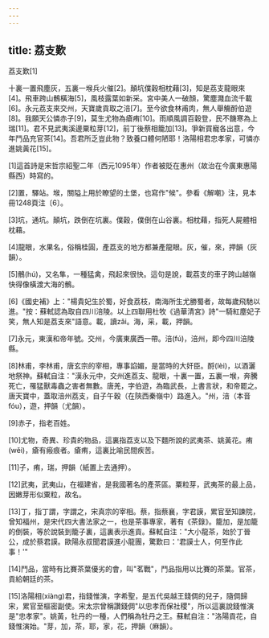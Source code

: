 ```yaml
---
---
---
```

title: 荔支歎
---




荔支歎[1]

十裏一置飛塵灰，五裏一堠兵火催[2]。顛坑僕穀相枕藉[3]，知是荔支龍眼來[4]。飛車跨山鶻橫海[5]，風枝露葉如新采。宮中美人一破顏，驚塵濺血流千載[6]。永元荔支來交州，天寶歲貢取之涪[7]。至今欲食林甫肉，無人舉觴酹伯遊[8]。我願天公憐赤子[9]，莫生尤物為瘡痏[10]。雨順風調百穀登，民不饑寒為上瑞[11]。君不見武夷溪邊粟粒芽[12]，前丁後蔡相籠加[13]。爭新買寵各出意，今年鬥品充官茶[14]。吾君所乏豈此物？致養口體何陋耶！洛陽相君忠孝家，可憐亦進姚黃花[15]。

[1]這首詩是宋哲宗紹聖二年（西元1095年）作者被貶在惠州（故治在今廣東惠陽縣西）時寫的。

[2]置，驛站。堠，關隘上用於瞭望的土堡，也寫作"候"。參看《解嘲》注，見本冊1248頁注〔6〕。

[3]坑，通坑。顛坑，跌倒在坑裏。僕穀，僕倒在山谷裏。相枕藉，指死人屍體相枕藉。

[4]龍眼，水果名，俗稱桂圓，產荔支的地方都兼產龍眼。灰，催，來，押韻（灰韻）。

[5]鶻(hú)，又名隼，一種猛禽，飛起來很快。這句是說，載荔支的車子跨山越嶺快得像橫渡大海的鶻。

[6]《國史補》上："楊貴妃生於蜀，好食荔枝，南海所生尤勝蜀者，故每歲飛馳以進。"按：蘇軾認為取自四川涪陵。以上四聯用杜牧《過華清宮》詩"一騎紅塵妃子笑，無人知是荔支來"語意。載，讀zǎi。海，采，載，押韻。

[7]永元，東漢和帝年號。交州，今廣東廣西一帶。涪(fú)，涪州，即今四川涪陵縣。

[8]林甫，李林甫，唐玄宗的宰相，專事諂媚，是當時的大奸臣。酹(lèi)，以酒灑地祭神。蘇軾自注："漢永元中，交州進荔支、龍眼，十裏一置，五裏一堠，奔騰死亡，罹猛獸毒蟲之害者無數。唐羌，字伯遊，為臨武長，上書言狀，和帝罷之。唐天寶中，蓋取涪州荔支，自子午穀（在陝西秦嶺中）路進入。"州，涪（本音fóu），遊，押韻（尤韻）。

[9]赤子，指老百姓。

[10]尤物，奇異、珍貴的物品，這裏指荔支以及下麵所說的武夷茶、姚黃花。痏(wěi)，瘡有瘢痕者。瘡痏，這裏比喻民間疾苦。

[11]子，痏，瑞，押韻（紙置上去通押）。

[12]武夷，武夷山，在福建省，是我國著名的產茶區。粟粒芽，武夷茶的最上品，因嫩芽形似粟粒，故名。

[13]丁，指丁謂，字謂之，宋真宗的宰相。蔡，指蔡襄，字君謨，累官至知諫院，曾知福州，是宋代四大書法家之一，也是茶事專家，著有《茶錄》。籠加，是加籠的倒裝，等於說裝到籠子裏，這裏表示進貢。蘇軾自注："大小龍茶，始於丁晉公，成於蔡君謨。歐陽永叔聞君謨進小龍團，驚歎曰：'君謨士人，何至作此事！'"

[14]鬥品，當時有比賽茶葉優劣的會，叫"茗戰"，鬥品指用以比賽的茶葉。官茶，貢給朝廷的茶。

[15]洛陽相(xiàng)君，指錢惟演，字希聖，是五代吳越王錢倜的兒子，隨倜歸宋，累官至樞密副使。宋太宗曾稱讚錢倜"以忠孝而保社稷"，所以這裏說錢惟演是"忠孝家"。姚黃，牡丹的一種，人們稱為牡丹之王。蘇軾自注："洛陽貢花，自錢惟演始。"芽，加，茶，耶，家，花，押韻（麻韻）。